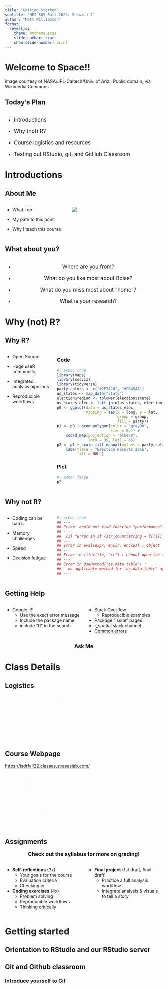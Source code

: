 ```yaml
---
title: "Getting Started"
subtitle: "HES 505 Fall 2022: Session 1"
author: "Matt Williamson"
format: 
  revealjs:
    theme: mytheme.scss
    slide-number: true
    show-slide-number: print
---
```


# Welcome to Space!! {background="#43464B" background-image="img/slide_1/Helix_Nebula.jpeg"}

::: footer 

image courtesy of NASA/JPL-Caltech/Univ. of Ariz., Public domain, via Wikimedia Commons
:::
## Today's Plan {background="#43464B" background-image="img/slide_1/Helix_Nebula.jpeg"}

:::{style="font-size: 1.2em; text-align: middle; margin-top: 2em"}
- Introductions

- Why (not) R?

- Course logistics and resources

- Testing out RStudio, git, and GitHub Classroom
:::

# Introductions {background="#0033A0"}

## About Me

::: columns
::: {.column width="40%"}
::: incremental
-   What I do

-   My path to this point

-   Why I teach this course
:::
:::
::: {.column width="60%"}
![](img/slide_1/imp_resist.png){.absolute top="10"}
:::
:::

## What about you? { background-image="img/slide_1/camasprairie.jpeg"}
:::{style="font-size: 1.2em; text-align: center; margin-top: 2em"}
- Where are you from?

- What do you like most about Boise? 

- What do you miss most about "home"?

- What is your research?
:::

# Why (not) R? {background="#0033A0"}

## Why R?

::: columns
::: {.column width="30%"}
::: incremental

-   Open Source

-   Huge useR community

-   Integrated analysis pipelines

-   Reproducible workflows
:::
:::

::: {.column width="70%"}

::: panel-tabset
### Code

```r
#| echo: true
library(maps)
library(socviz)
library(tidyverse)
party_colors <- c("#2E74C0", "#CB454A") 
us_states <- map_data("state")
election$region <- tolower(election$state)
us_states_elec <- left_join(us_states, election)
p0 <- ggplot(data = us_states_elec,
             mapping = aes(x = long, y = lat,
                           group = group, 
                           fill = party))
p1 <- p0 + geom_polygon(color = "gray90", 
                        size = 0.1) +
    coord_map(projection = "albers", 
              lat0 = 39, lat1 = 45) 
p2 <- p1 + scale_fill_manual(values = party_colors) +
    labs(title = "Election Results 2016", 
         fill = NULL)
```

### Plot

```r
#| echo: false
p2
```
:::
:::
:::

## Why not R? 

::: columns
::: {.column width="30%"}

-   Coding can be hard...

-   Memory challenges

-   Speed

-   Decision fatigue
:::
::: {.column width="70%"}
```r
#| echo: true
## ---
## Error: could not find function "performance"
## ---
##  [1] "Error in if (str_count(string = f[[j]], pattern = \"\\\\S+\") == 1) { : \n  argument is of length zero"   
## ---
## Error in eval(expr, envir, enclos) : object 'x' not found
## ---
## Error in file(file, "rt") : cannot open the connection
## ---
## Error in UseMethod("as.data.table") : 
##   no applicable method for 'as.data.table' applied to an object of class "table"
## ---
```
:::
:::

## Getting Help
::: columns
::: {.column width="50%"}
- Google it!! 
  - Use the exact error message
  - Include the package name
  - include "R" in the search
:::
::: {.column width="50%"}
- Stack Overflow
  - Reproducible examples 
- Package "issue" pages
- r_spatial slack channel
- [Common errors](https://github.com/noamross/zero-dependency-problems/blob/master/misc/stack-overflow-common-r-errors.md)
:::
:::
::: {style="font-size: 1.2em; text-align: center"} 
**Ask Me**
:::

# Class Details {background="#0033A0"}

## Logistics { background-image="img/slide_1/bison.jpeg"}

:::{style="font-size: 1.2em; text-align: center; margin-top: 2em; color:#fff"}
- Meet on Mondays and Wednesdays

- ~45 min lecture, 30 min practice

- 4 major sections

- Readings 
:::

## Course Webpage { background-image="img/slide_1/hellroaring.jpeg"}

[https://isdrfall22.classes.spaseslab.com/](https://isdrfall22.classes.spaseslab.com/)

:::{style="font-size: 1.2em; margin-top: 1.5em; color: #fff"}
- Syllabus

- Schedule

- Lectures

- Assignments

- Resources
:::

## Assignments
::: {style="font-size: 1.2em; text-align: center"} 
**Check out the syllabus for more on grading!**
:::
::: incremental
::: columns
::: {.column width="50%"}
- **Self-reflections** (3x)
  - Your goals for the course
  - Evaluation criteria
  - Checking in

- **Coding exercises** (4x)
  - Problem solving
  - Reproducible workflows
  - Thinking critically
:::
::: {.column width="50%"}
- **Final project** (1st draft, final draft)
  - Practice a full analysis workflow
  - Integrate analysis & visuals to tell a story
::: 
:::
:::

# Getting started {background="#0033A0"}

## Orientation to RStudio and our RStudio server

## Git and Github classroom

### Introduce yourself to Git
